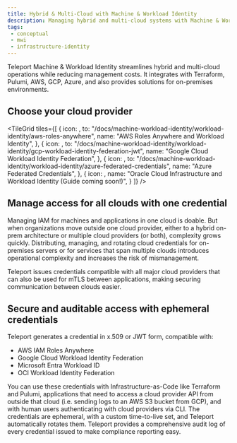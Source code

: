 ```yaml
---
title: Hybrid & Multi-Cloud with Machine & Workload Identity
description: Managing hybrid and multi-cloud systems with Machine & Workload Identity
tags:
 - conceptual
 - mwi
 - infrastructure-identity
---
```


Teleport Machine & Workload Identity streamlines hybrid and multi-cloud operations while reducing management costs. 
It integrates with Terraform, Pulumi, AWS, GCP, Azure, and also provides solutions for on-premises environments.

## Choose your cloud provider

<TileGrid
  tiles={[
    {
      icon: <Icon name="awsIdentity" size="xl" />,
      to: "/docs/machine-workload-identity/workload-identity/aws-roles-anywhere",
      name: "AWS Roles Anywhere and Workload Identity",
    },
    {
      icon: <Icon name="googleCloud" size="xl" />,
      to: "/docs/machine-workload-identity/workload-identity/gcp-workload-identity-federation-jwt",
      name: "Google Cloud Workload Identity Federation",
    },
    {
      icon: <Icon name="azure" size="xl" />,
      to: "/docs/machine-workload-identity/workload-identity/azure-federated-credentials",
      name: "Azure Federated Credentials",
    },
    {
      icon: <Icon name="oracle" size="xl" />,
      name: "Oracle Cloud Infrastructure and Workload Identity (Guide coming soon!)",
    }
  ]}
/>

## Manage access for all clouds with one credential

Managing IAM for machines and applications in one cloud is doable. But when organizations move outside one cloud provider, either to a hybrid on-prem architecture or multiple cloud providers (or both), complexity grows quickly. Distributing, managing, and rotating cloud credentials for on-premises servers or for services that span multiple clouds introduces operational complexity and increases the risk of mismanagement.

Teleport issues credentials compatible with all major cloud providers that can also be used for mTLS between applications, making securing communication between clouds easier.

## Secure and auditable access with ephemeral credentials

Teleport generates a credential in x.509 or JWT form, compatible with:

- AWS IAM Roles Anywhere
- Google Cloud Workload Identity Federation
- Microsoft Entra Workload ID
- OCI Workload Identity Federation

You can use these credentials with Infrastructure-as-Code like Terraform and Pulumi, applications that need to access a cloud provider API from outside that cloud (i.e. sending logs to an AWS S3 bucket from GCP), and with human users authenticating with cloud providers via CLI. The credentials are ephemeral, with a custom time-to-live set, and Teleport automatically rotates them. Teleport provides a comprehensive audit log of every credential issued to make compliance reporting easy.
